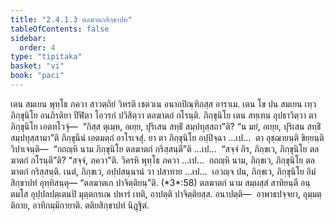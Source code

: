 ```yaml
---
title: "2.4.1.3 ตลฆาตกสิกฺขาปท"
tableOfContents: false
sidebar:
  order: 4
type: "tipitaka"
basket: "vi"
book: "paci"
---
```



<DynamicBreadcrumb />

<Division number="802" book="paci">

<Paragraph number="2587" book="paci">
เตน สมเยน พุทฺโธ ภควา สาวตฺถิยํ วิหรติ เชตวเน อนาถปิณฺฑิกสฺส อาราเม. เตน โข ปน สมเยน เทฺว ภิกฺขุนิโย อนภิรติยา ปีฬิตา โอวรกํ ปวิสิตฺวา ตลฆาตกํ กโรนฺติ. ภิกฺขุนิโย เตน สทฺเทน อุปธาวิตฺวา ตา ภิกฺขุนิโย เอตทโวจุํ—  “กิสฺส ตุเมฺห, อเยฺย, ปุริเสน สทฺธิํ สมฺปทุสฺสถา”ติ? “น มยํ, อเยฺย, ปุริเสน สทฺธิํ สมฺปทุสฺสามา”ติ ภิกฺขุนีนํ เอตมตฺถํ อาโรเจสุํ. ยา ตา ภิกฺขุนิโย อปฺปิจฺฉา …เป…  ตา อุชฺฌายนฺติ ขิยฺยนฺติ วิปาเจนฺติ—  “กถญฺหิ นาม ภิกฺขุนิโย ตลฆาตกํ กริสฺสนฺตี”ติ …เป…  “สจฺจํ กิร, ภิกฺขเว, ภิกฺขุนิโย ตลฆาตกํ กโรนฺตี”ติ? “สจฺจํ, ภควา”ติ. วิครหิ พุทฺโธ ภควา …เป…  กถญฺหิ นาม, ภิกฺขเว, ภิกฺขุนิโย ตลฆาตกํ กริสฺสนฺติ. เนตํ, ภิกฺขเว, อปฺปสนฺนานํ วา ปสาทาย …เป…  เอวญฺจ ปน, ภิกฺขเว, ภิกฺขุนิโย อิมํ สิกฺขาปทํ อุทฺทิสนฺตุ—
</Paragraph>

</Division>
<Division number="803" book="paci">

<Paragraph number="2588" book="paci">
<Emphasis>“ตลฆาตเก ปาจิตฺติยนฺ”</Emphasis>ติ. (*3*:<Emphasis>58</Emphasis>)
</Paragraph>

</Division>
<Division number="804" book="paci">

<Paragraph number="2589" book="paci">
<Emphasis>ตลฆาตกํ</Emphasis> นาม สมฺผสฺสํ สาทิยนฺตี อนฺตมโส อุปฺปลปตฺเตนปิ มุตฺตกรเณ ปหารํ เทติ, อาปตฺติ ปาจิตฺติยสฺส.
</Paragraph>

</Division>
<Division number="805" book="paci">

<Paragraph number="2590" book="paci">
อนาปตฺติ—  อาพาธปจฺจยา, อุมฺมตฺติกาย, อาทิกมฺมิกายาติ.

</Paragraph>
</Division>

<Paragraph number="2591" type="center" book="paci">
ตติยสิกฺขาปทํ นิฏฺฐิตํ.
</Paragraph>